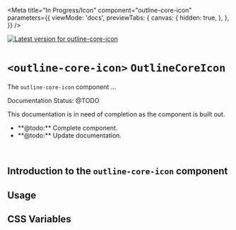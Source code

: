 

<Meta
  title="In Progress/Icon"
  component="outline-core-icon"
  parameters={{
    viewMode: 'docs',
    previewTabs: {
      canvas: {
        hidden: true,
      },
    },
  }}
/>

[![Latest version for outline-core-icon](https://img.shields.io/npm/v/@phase2/outline-core-icon)](https://www.npmjs.com/package/@phase2/outline-core-icon)

# `<outline-core-icon>` `OutlineCoreIcon`

The `outline-core-icon` component ...

<outline-alert status="warning" size="large">
  <span slot="header">Documentation Status: @TODO</span>
  <p>This documentation is in need of completion as the component is built out.</p>
  <ul>
    <li>**@todo:** Complete component.</li>
    <li>**@todo:** Update documentation.</li>
  </ul>
</outline-alert>
<br />

## Introduction to the **`outline-core-icon`** component


## Usage

## CSS Variables

